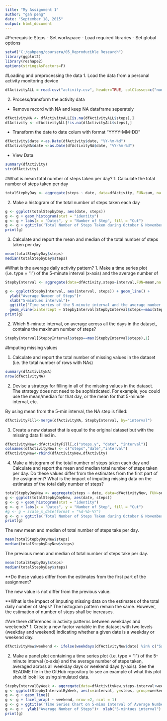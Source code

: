 ```yaml
---
title: "My Assignment 1"
author: "gah peng"
date: "September 18, 2015"
output: html_document
---
```



#Prerequisite Steps
- Set workspace
- Load required libraries
- Set global options
```r
setwd("C:/gahpeng/coursera/05_Reproducible Research")
library(ggplot2)
library(reshape2)
options(stringsAsFactors=F)

```

#Loading and preprocessing the data
1. Load the data from a personal activity monitoring device
```r
dfActivityALL = read.csv("activity.csv", header=TRUE, colClasses=c("numeric", "character", "numeric"))
```
2. Process/transform the activity data
- Remove record with NA and keep NA dataframe seperately 
```r
dfActivityNA <- dfActivityALL[is.na(dfActivityALL$steps),]
dfActivity <- dfActivityALL[!is.na(dfActivityALL$steps),]

```
- Transform the date to date colum with format "YYYY-MM-DD"
```r
dfActivity$date <-as.Date(dfActivity$date, "%Y-%m-%d")
dfActivityNA$date <-as.Date(dfActivityNA$date, "%Y-%m-%d")
```
- View Data
```r
summary(dfActivity)
str(dfActivity)
```

#What is mean total number of steps taken per day?
1. Calculate the total number of steps taken per day
```r
totalStepbyDay <- aggregate(steps ~ date, data=dfActivity, FUN=sum, na.rm = TRUE)
```
2. Make a histogram of the total number of steps taken each day
```r
g <- ggplot(totalStepbyDay, aes(date, steps))
g <- g + geom_histogram(stat = "identity")
g <- g + labs(x = "Dates", y = "Number of Step", fill = "Cut")
g <- g + ggtitle('Total Number of Steps Taken during October & November, 2012')
print(g)
```


3. Calculate and report the mean and median of the total number of steps taken per day

```r
mean(totalStepbyDay$steps)
median(totalStepbyDay$steps)
```

#What is the average daily activity pattern?
1. Make a time series plot (i.e. type = "l") of the 5-minute interval (x-axis) and the average number of 
```r
StepbyInterval <- aggregate(data=dfActivity,steps~interval,FUN=mean,na.action=na.omit)

g <- ggplot(StepbyInterval, aes(interval, steps)) + geom_line() +
  ylab("Average Number of Steps")+
  xlab("5-mintues interval")+
  ggtitle('Time series of the 5-minute interval and the average number of steps taken')+
  geom_vline(xintercept = StepbyInterval[StepbyInterval$steps==max(StepbyInterval$steps),1],colour="red")
print(g)
```


2. Which 5-minute interval, on average across all the days in the dataset, contains the maximum number of steps?
```r
StepbyInterval[StepbyInterval$steps==max(StepbyInterval$steps),1]
```


#Imputing missing values


1. Calculate and report the total number of missing values in the dataset (i.e. the total number of rows with NAs)
```r
summary(dfActivityNA)
nrow(dfActivityNA)
```

2. Devise a strategy for filling in all of the missing values in the dataset. The strategy does not need to be sophisticated. For example, you could use the mean/median for that day, or the mean for that 5-minute interval, etc.

By using mean from the 5-min interval, the NA step is filled:
```r
dfActivityFill<-merge(dfActivityNA, StepbyInterval, by="interval")
```

3. Create a new dataset that is equal to the original dataset but with the missing data filled in.
```r
dfActivityNew<-dfActivityFill[,c("steps.y", "date", "interval")]
colnames(dfActivityNew) <- c("steps","date","interval")
dfActivityNew<-rbind(dfActivityNew,dfActivity)
```
4. Make a histogram of the total number of steps taken each day and Calculate and report the mean and median total number of steps taken per day. Do these values differ from the estimates from the first part of the assignment? What is the impact of imputing missing data on the estimates of the total daily number of steps?

```r
totalStepbyDayNew <- aggregate(steps ~ date, data=dfActivityNew, FUN=sum, na.rm = TRUE)
g <- ggplot(totalStepbyDayNew, aes(date, steps))
g <- g + geom_histogram(stat = "identity")
g <- g + labs(x = "Dates", y = "Number of Step", fill = "Cut")
#g <- g + scale_x_date(format = "%d-%b-%Y")
g <- g + ggtitle('Total Number of Steps Taken during October & November, 2012')
print(g)
```

The new mean and median of total number of steps take per day.

```r
mean(totalStepbyDayNew$steps)
median(totalStepbyDayNew$steps)
```

The previous mean and median of total number of steps take per day.

```r
mean(totalStepbyDay$steps)
median(totalStepbyDay$steps)
```


**Do these values differ from the estimates from the first part of the assignment? 

The new value is not differ from the previous value.

**What is the impact of imputing missing data on the estimates of the total daily number of steps?
The histogram pattern remain the same. However, the estimation of number of steps shall be increases.


#Are there differences in activity patterns between weekdays and weekends?
1. Create a new factor variable in the dataset with two levels (weekday and weekend) indicating whether a given date is a weekday or weekend day.

```r
dfActivityNew$weekend <- ifelse(weekdays(dfActivityNew$date) %in% c("Saturday","Sunday"),"Weekend","Weekdays")
```

2. Make a panel plot containing a time series plot (i.e. type = "l") of the 5-minute interval (x-axis) and the average number of steps taken, averaged across all weekday days or weekend days (y-axis). See the README file in the GitHub repository to see an example of what this plot should look like using simulated data.

```r
StepbyIntervalByWeek <- aggregate(data=dfActivityNew,steps~interval+weekend,FUN=mean,na.action=na.omit)
g <- ggplot(StepbyIntervalByWeek, aes(x=interval, y=steps, group=weekend))
g <- g + geom_line()
g <- g + facet_wrap( ~ weekend, nrow =2, ncol = 1)
g <- g + ggtitle('Time Series Chart on 5-mins Interval of Average Number of Steps \n Across All Weekdays and Weekend')
g <- g +  ylab("Average Number of Steps")+  xlab("5-mintues interval")
print(g)

```

